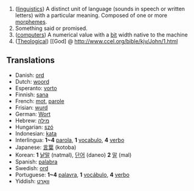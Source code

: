 #([[w:linguistics|linguistics]]) A distinct unit of language (sounds in speech or written letters) with a particular meaning. Composed of one or more [[morpheme]]s.
#Something said or promised.
#([[computer]]s) A numerical value with a [[bit]] width native to the machine
#([[Theological]]) [[God] @ http://www.ccel.org/bible/kjv/John/1.html

==Translations==
*Danish: [[ord]]
*Dutch: [[woord]]
*Esperanto: [[vorto]]
*Finnish: [[sana]]
*French: [[mot]], [[parole]]
*Frisian: [[wurd]]
*German: [[Wort]]
*Hebrew: [[מילה]]
*Hungarian: [[szó]]
*Indonesian: [[kata]]
*Interlingua: '''1~4''' [[parola]], '''1''' [[vocabulo]], '''4''' [[verbo]]
*Japanese: [[言葉]] (kotoba)
*Korean: '''1''' [[낱말]] (natmal), [[단어]] (daneo) '''2''' [[말]] (mal)
*Spanish: [[palabra]]
*Swedish: [[ord]]
*Portuguese: '''1~4''' [[palavra]], '''1''' [[vocábulo]], '''4''' [[verbo]]
*Yiddish: [[װאָרט]]